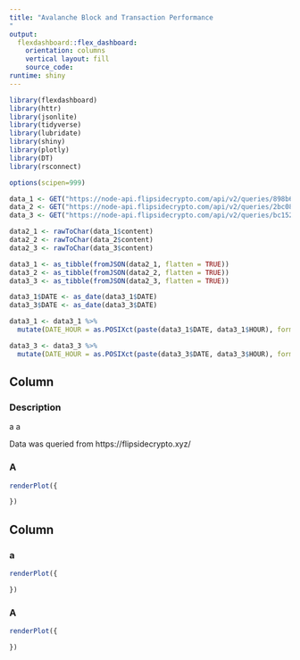 ```yaml
---
title: "Avalanche Block and Transaction Performance
"
output: 
  flexdashboard::flex_dashboard:
    orientation: columns
    vertical layout: fill
    source_code: 
runtime: shiny
---
```

<style>
body {
text-align: justify}
</style>

```r
library(flexdashboard)
library(httr)
library(jsonlite)
library(tidyverse)
library(lubridate)
library(shiny)
library(plotly)
library(DT)
library(rsconnect)
```

```r
options(scipen=999)

data_1 <- GET("https://node-api.flipsidecrypto.com/api/v2/queries/898b643f-c654-4e0c-8007-2a07aaadc4de/data/latest")
data_2 <- GET("https://node-api.flipsidecrypto.com/api/v2/queries/2bc0867d-d760-49d6-8c35-b5f4fd2c6dd4/data/latest")
data_3 <- GET("https://node-api.flipsidecrypto.com/api/v2/queries/bc15220d-d653-4025-8003-c98dd281f111/data/latest")

data2_1 <- rawToChar(data_1$content)
data2_2 <- rawToChar(data_2$content)
data2_3 <- rawToChar(data_3$content)

data3_1 <- as_tibble(fromJSON(data2_1, flatten = TRUE))
data3_2 <- as_tibble(fromJSON(data2_2, flatten = TRUE))
data3_3 <- as_tibble(fromJSON(data2_3, flatten = TRUE))

data3_1$DATE <- as_date(data3_1$DATE)
data3_3$DATE <- as_date(data3_3$DATE)

data3_1 <- data3_1 %>% 
  mutate(DATE_HOUR = as.POSIXct(paste(data3_1$DATE, data3_1$HOUR), format="%Y-%m-%d %H"))

data3_3 <- data3_3 %>% 
  mutate(DATE_HOUR = as.POSIXct(paste(data3_3$DATE, data3_3$HOUR), format="%Y-%m-%d %H"))

```




Column {data-width=300}
-----------------------------------------------------------------------
### Description

a
a

Data was queried from https://flipsidecrypto.xyz/


### A

```r
renderPlot({

})
```


Column {data-width=300}
-----------------------------------------------------------------------

### a

```r
renderPlot({

})
```



### A

```r
renderPlot({

})
```
